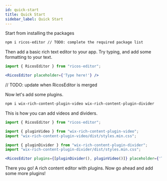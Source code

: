 ```yaml
---
id: quick-start
title: Quick Start
sidebar_label: Quick Start
---
```



Start from installing the packages

```bash
npm i ricos-editor // TODO: complete the required package list
```

Then add a basic rich text editor to your app. Try typing, and add some formatting to your text.

```jsx
import { RicosEditor } from "ricos-editor";

<RicosEditor placeholder={'Type here!'} />
```

// TODO: update when RicosEditor is merged
<div class="docsEditor">
	<RichContentWrapper isEditor>
		<RichContentEditor placeholder={"Type here!"} />
	</RichContentWrapper>
</div>

Now let's add some plugins.

```bash
npm i wix-rich-content-plugin-video wix-rich-content-plugin-divider
```

This is how you can add videos and dividers.

```jsx
import { RicosEditor } from "ricos-editor";

import { pluginVideo } from "wix-rich-content-plugin-video";
import "wix-rich-content-plugin-video/dist/styles.min.css";

import { pluginDivider } from "wix-rich-content-plugin-divider";
import "wix-rich-content-plugin-divider/dist/styles.min.css";

<RicosEditor plugins={[pluginDivider(), pluginVideo()]} placeholder={'Type here!'} />
```

<div class="docsEditor">
	<RichContentWrapper
		isEditor
		plugins={[pluginDivider(), pluginVideo()]}
	>
		<RichContentEditor placeholder={"Type here!"} />
	</RichContentWrapper>
</div>

There you go! A rich content editor with plugins. Now go ahead and add some more plugins!
